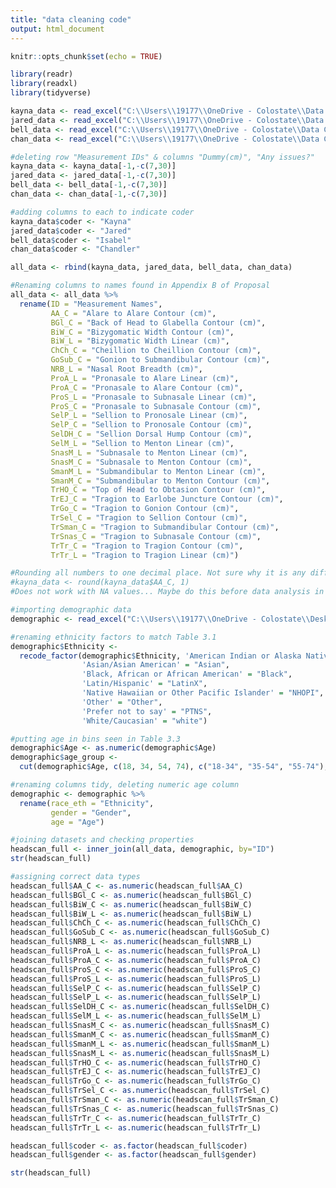 ```yaml
---
title: "data cleaning code"
output: html_document
---
```


```r
knitr::opts_chunk$set(echo = TRUE)
```
```r
library(readr)
library(readxl)
library(tidyverse)
```

```r
kayna_data <- read_excel("C:\\Users\\19177\\OneDrive - Colostate\\Data Collection Team Files\\Measurement data\\Collection data\\Kayna data.xlsx")
jared_data <- read_excel("C:\\Users\\19177\\OneDrive - Colostate\\Data Collection Team Files\\Measurement data\\Collection data\\Jared data.xlsx")
bell_data <- read_excel("C:\\Users\\19177\\OneDrive - Colostate\\Data Collection Team Files\\Measurement data\\Collection data\\Isabel data.xlsx")
chan_data <- read_excel("C:\\Users\\19177\\OneDrive - Colostate\\Data Collection Team Files\\Measurement data\\Collection data\\Chandler data.xlsx")
```


```r
#deleting row "Measurement IDs" & columns "Dummy(cm)", "Any issues?"
kayna_data <- kayna_data[-1,-c(7,30)]
jared_data <- jared_data[-1,-c(7,30)]
bell_data <- bell_data[-1,-c(7,30)]
chan_data <- chan_data[-1,-c(7,30)]
```

```r
#adding columns to each to indicate coder
kayna_data$coder <- "Kayna"
jared_data$coder <- "Jared"
bell_data$coder <- "Isabel"
chan_data$coder <- "Chandler"

```

```r
all_data <- rbind(kayna_data, jared_data, bell_data, chan_data)
```
```r
#Renaming columns to names found in Appendix B of Proposal
all_data <- all_data %>% 
  rename(ID = "Measurement Names",
         AA_C = "Alare to Alare Contour (cm)",
         BGl_C = "Back of Head to Glabella Contour (cm)",
         BiW_C = "Bizygomatic Width Contour (cm)",
         BiW_L = "Bizygomatic Width Linear (cm)",
         ChCh_C = "Cheillion to Cheillion Contour (cm)",
         GoSub_C = "Gonion to Submandibular Contour (cm)",
         NRB_L = "Nasal Root Breadth (cm)",
         ProA_L = "Pronasale to Alare Linear (cm)",
         ProA_C = "Pronasale to Alare Contour (cm)",
         ProS_L = "Pronasale to Subnasale Linear (cm)",
         ProS_C = "Pronasale to Subnasale Contour (cm)",
         SelP_L = "Sellion to Pronosale Linear (cm)",
         SelP_C = "Sellion to Pronosale Contour (cm)",
         SelDH_C = "Sellion Dorsal Hump Contour (cm)",
         SelM_L = "Sellion to Menton Linear (cm)",
         SnasM_L = "Subnasale to Menton Linear (cm)",
         SnasM_C = "Subnasale to Menton Contour (cm)",
         SmanM_L = "Submandibular to Menton Linear (cm)",
         SmanM_C = "Submandibular to Menton Contour (cm)",
         TrHO_C = "Top of Head to Obtasion Contour (cm)",
         TrEJ_C = "Tragion to Earlobe Juncture Contour (cm)",
         TrGo_C = "Tragion to Gonion Contour (cm)",
         TrSel_C = "Tragion to Sellion Contour (cm)",
         TrSman_C = "Tragion to Submandibular Contour (cm)",
         TrSnas_C = "Tragion to Subnasale Contour (cm)",
         TrTr_C = "Tragion to Tragion Contour (cm)",
         TrTr_L = "Tragion to Tragion Linear (cm)")
```


```r
#Rounding all numbers to one decimal place. Not sure why it is any different... only one decimal place in excel!
#kayna_data <- round(kayna_data$AA_C, 1)
#Does not work with NA values... Maybe do this before data analysis in each step?
```

```r
#importing demographic data
demographic <- read_excel("C:\\Users\\19177\\OneDrive - Colostate\\Desktop\\Dissertation\\data analysis\\data analysis R\\abbrv_headscan_demo.xlsx")
```

```r
#renaming ethnicity factors to match Table 3.1
demographic$Ethnicity <- 
  recode_factor(demographic$Ethnicity, 'American Indian or Alaska Native'= "AIAN",
                'Asian/Asian American' = "Asian",
                'Black, African or African American' = "Black",
                'Latin/Hispanic' = "LatinX",
                'Native Hawaiian or Other Pacific Islander' = "NHOPI",
                'Other' = "Other",
                'Prefer not to say' = "PTNS",
                'White/Caucasian' = "white")
```

```r
#putting age in bins seen in Table 3.3
demographic$Age <- as.numeric(demographic$Age)
demographic$age_group <-
  cut(demographic$Age, c(18, 34, 54, 74), c("18-34", "35-54", "55-74"), include.lowest=TRUE)
```

```r
#renaming columns tidy, deleting numeric age column
demographic <- demographic %>% 
  rename(race_eth = "Ethnicity",
         gender = "Gender",
         age = "Age")
```

```r
#joining datasets and checking properties
headscan_full <- inner_join(all_data, demographic, by="ID")
str(headscan_full)
```

```r
#assigning correct data types
headscan_full$AA_C <- as.numeric(headscan_full$AA_C)
headscan_full$BGl_C <- as.numeric(headscan_full$BGl_C)
headscan_full$BiW_C <- as.numeric(headscan_full$BiW_C)
headscan_full$BiW_L <- as.numeric(headscan_full$BiW_L)
headscan_full$ChCh_C <- as.numeric(headscan_full$ChCh_C)
headscan_full$GoSub_C <- as.numeric(headscan_full$GoSub_C)
headscan_full$NRB_L <- as.numeric(headscan_full$NRB_L)
headscan_full$ProA_L <- as.numeric(headscan_full$ProA_L)
headscan_full$ProA_C <- as.numeric(headscan_full$ProA_C)
headscan_full$ProS_C <- as.numeric(headscan_full$ProS_C)
headscan_full$ProS_L <- as.numeric(headscan_full$ProS_L)
headscan_full$SelP_C <- as.numeric(headscan_full$SelP_C)
headscan_full$SelP_L <- as.numeric(headscan_full$SelP_L)
headscan_full$SelDH_C <- as.numeric(headscan_full$SelDH_C)
headscan_full$SelM_L <- as.numeric(headscan_full$SelM_L)
headscan_full$SnasM_C <- as.numeric(headscan_full$SnasM_C)
headscan_full$SmanM_C <- as.numeric(headscan_full$SmanM_C)
headscan_full$SmanM_L <- as.numeric(headscan_full$SmanM_L)
headscan_full$SnasM_L <- as.numeric(headscan_full$SnasM_L)
headscan_full$TrHO_C <- as.numeric(headscan_full$TrHO_C)
headscan_full$TrEJ_C <- as.numeric(headscan_full$TrEJ_C)
headscan_full$TrGo_C <- as.numeric(headscan_full$TrGo_C)
headscan_full$TrSel_C <- as.numeric(headscan_full$TrSel_C)
headscan_full$TrSman_C <- as.numeric(headscan_full$TrSman_C)
headscan_full$TrSnas_C <- as.numeric(headscan_full$TrSnas_C)
headscan_full$TrTr_C <- as.numeric(headscan_full$TrTr_C)
headscan_full$TrTr_L <- as.numeric(headscan_full$TrTr_L)

headscan_full$coder <- as.factor(headscan_full$coder)
headscan_full$gender <- as.factor(headscan_full$gender)
```
```r
str(headscan_full)
```

